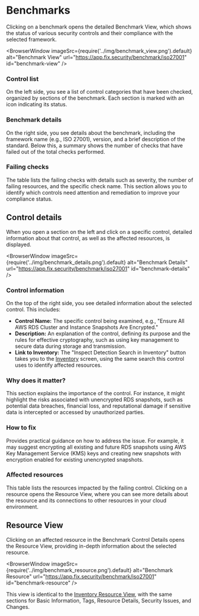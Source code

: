 # Benchmarks

Clicking on a benchmark opens the detailed Benchmark View, which shows the status of various security controls and their compliance with the selected framework.

<BrowserWindow 
  imageSrc={require('../img/benchmark_view.png').default}
  alt="Benchmark View"
  url="https://app.fix.security/benchmark/iso27001"
  id="benchmark-view"
/>

### Control list

On the left side, you see a list of control categories that have been checked, organized by sections of the benchmark. Each section is marked with an icon indicating its status.

### Benchmark details

On the right side, you see details about the benchmark, including the framework name (e.g., ISO 27001), version, and a brief description of the standard. Below this, a summary shows the number of checks that have failed out of the total checks performed.

### Failing checks

The table lists the failing checks with details such as severity, the number of failing resources, and the specific check name. This section allows you to identify which controls need attention and remediation to improve your compliance status.

## Control details

When you open a section on the left and click on a specific control, detailed information about that control, as well as the affected resources, is displayed.

<BrowserWindow 
  imageSrc={require('../img/benchmark_details.png').default}
  alt="Benchmark Details"
  url="https://app.fix.security/benchmark/iso27001"
  id="benchmark-details"
/>

### Control information

On the top of the right side, you see detailed information about the selected control. This includes:

- **Control Name:** The specific control being examined, e.g., "Ensure All AWS RDS Cluster and Instance Snapshots Are Encrypted."
- **Description:** An explanation of the control, defining its purpose and the rules for effective cryptography, such as using key management to secure data during storage and transmission.
- **Link to Inventory:** The "Inspect Detection Search in Inventory" button takes you to the [Inventory](../inventory.mdx) screen, using the same search this control uses to identify affected resources.

### Why does it matter?

This section explains the importance of the control. For instance, it might highlight the risks associated with unencrypted RDS snapshots, such as potential data breaches, financial loss, and reputational damage if sensitive data is intercepted or accessed by unauthorized parties.

### How to fix

Provides practical guidance on how to address the issue. For example, it may suggest encrypting all existing and future RDS snapshots using AWS Key Management Service (KMS) keys and creating new snapshots with encryption enabled for existing unencrypted snapshots.

### Affected resources

This table lists the resources impacted by the failing control. Clicking on a resource opens the Resource View, where you can see more details about the resource and its connections to other resources in your cloud environment.

## Resource View

Clicking on an affected resource in the Benchmark Control Details opens the Resource View, providing in-depth information about the selected resource.

<BrowserWindow 
  imageSrc={require('../img/benchmark_resource.png').default}
  alt="Benchmark Resource"
  url="https://app.fix.security/benchmark/iso27001"
  id="benchmark-resource"
/>

This view is identical to the [Inventory Resource View](../inventory.mdx#resource-details), with the same sections for Basic Information, Tags, Resource Details, Security Issues, and Changes.
